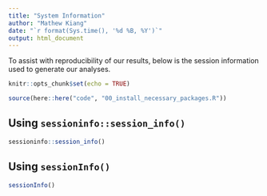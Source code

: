 ```yaml
---
title: "System Information"
author: "Mathew Kiang"
date: "`r format(Sys.time(), '%d %B, %Y')`"
output: html_document
---
```


To assist with reproducibility of our results, below is the session information used to generate our analyses.

```r
knitr::opts_chunk$set(echo = TRUE)
```

```r
source(here::here("code", "00_install_necessary_packages.R"))
```


## Using `sessioninfo::session_info()`
```r
sessioninfo::session_info()
```


## Using `sessionInfo()`
```r
sessionInfo()
```
